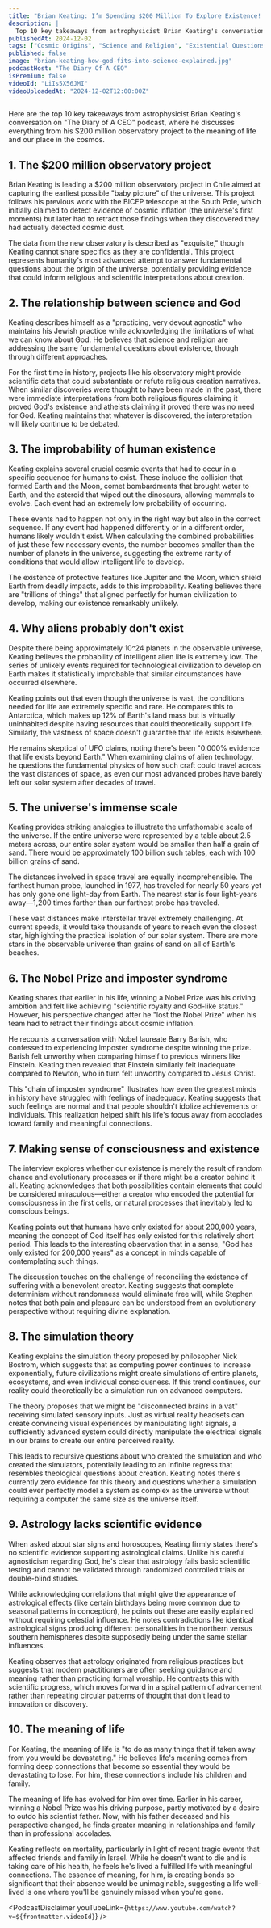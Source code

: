 ```yaml
---
title: "Brian Keating: I’m Spending $200 Million To Explore Existence! How God Fits Into Science Explained!"
description: |
  Top 10 key takeaways from astrophysicist Brian Keating's conversation on "The Diary of A CEO" podcast, where he discusses everything from his $200 million observatory project to the meaning of life and our place in the cosmos.
publishedAt: 2024-12-02
tags: ["Cosmic Origins", "Science and Religion", "Existential Questions"]
published: false
image: "brian-keating-how-god-fits-into-science-explained.jpg"
podcastHost: "The Diary Of A CEO"
isPremium: false
videoId: "LiIs5X56JMI"
videoUploadedAt: "2024-12-02T12:00:00Z"
---
```



<PodcastSummaryPageLayout frontmatter={frontmatter}>

Here are the top 10 key takeaways from astrophysicist Brian Keating's conversation on "The Diary of A CEO" podcast, where he discusses everything from his $200 million observatory project to the meaning of life and our place in the cosmos.

## 1. The $200 million observatory project

Brian Keating is leading a $200 million observatory project in Chile aimed at capturing the earliest possible "baby picture" of the universe. This project follows his previous work with the BICEP telescope at the South Pole, which initially claimed to detect evidence of cosmic inflation (the universe's first moments) but later had to retract those findings when they discovered they had actually detected cosmic dust.

The data from the new observatory is described as "exquisite," though Keating cannot share specifics as they are confidential. This project represents humanity's most advanced attempt to answer fundamental questions about the origin of the universe, potentially providing evidence that could inform religious and scientific interpretations about creation.

## 2. The relationship between science and God

Keating describes himself as a "practicing, very devout agnostic" who maintains his Jewish practice while acknowledging the limitations of what we can know about God. He believes that science and religion are addressing the same fundamental questions about existence, though through different approaches.

For the first time in history, projects like his observatory might provide scientific data that could substantiate or refute religious creation narratives. When similar discoveries were thought to have been made in the past, there were immediate interpretations from both religious figures claiming it proved God's existence and atheists claiming it proved there was no need for God. Keating maintains that whatever is discovered, the interpretation will likely continue to be debated.

## 3. The improbability of human existence

Keating explains several crucial cosmic events that had to occur in a specific sequence for humans to exist. These include the collision that formed Earth and the Moon, comet bombardments that brought water to Earth, and the asteroid that wiped out the dinosaurs, allowing mammals to evolve. Each event had an extremely low probability of occurring.

These events had to happen not only in the right way but also in the correct sequence. If any event had happened differently or in a different order, humans likely wouldn't exist. When calculating the combined probabilities of just these few necessary events, the number becomes smaller than the number of planets in the universe, suggesting the extreme rarity of conditions that would allow intelligent life to develop.

The existence of protective features like Jupiter and the Moon, which shield Earth from deadly impacts, adds to this improbability. Keating believes there are "trillions of things" that aligned perfectly for human civilization to develop, making our existence remarkably unlikely.

## 4. Why aliens probably don't exist

Despite there being approximately 10^24 planets in the observable universe, Keating believes the probability of intelligent alien life is extremely low. The series of unlikely events required for technological civilization to develop on Earth makes it statistically improbable that similar circumstances have occurred elsewhere.

Keating points out that even though the universe is vast, the conditions needed for life are extremely specific and rare. He compares this to Antarctica, which makes up 12% of Earth's land mass but is virtually uninhabited despite having resources that could theoretically support life. Similarly, the vastness of space doesn't guarantee that life exists elsewhere.

He remains skeptical of UFO claims, noting there's been "0.000% evidence that life exists beyond Earth." When examining claims of alien technology, he questions the fundamental physics of how such craft could travel across the vast distances of space, as even our most advanced probes have barely left our solar system after decades of travel.

## 5. The universe's immense scale

Keating provides striking analogies to illustrate the unfathomable scale of the universe. If the entire universe were represented by a table about 2.5 meters across, our entire solar system would be smaller than half a grain of sand. There would be approximately 100 billion such tables, each with 100 billion grains of sand.

The distances involved in space travel are equally incomprehensible. The farthest human probe, launched in 1977, has traveled for nearly 50 years yet has only gone one light-day from Earth. The nearest star is four light-years away—1,200 times farther than our farthest probe has traveled.

These vast distances make interstellar travel extremely challenging. At current speeds, it would take thousands of years to reach even the closest star, highlighting the practical isolation of our solar system. There are more stars in the observable universe than grains of sand on all of Earth's beaches.

## 6. The Nobel Prize and imposter syndrome

Keating shares that earlier in his life, winning a Nobel Prize was his driving ambition and felt like achieving "scientific royalty and God-like status." However, his perspective changed after he "lost the Nobel Prize" when his team had to retract their findings about cosmic inflation.

He recounts a conversation with Nobel laureate Barry Barish, who confessed to experiencing imposter syndrome despite winning the prize. Barish felt unworthy when comparing himself to previous winners like Einstein. Keating then revealed that Einstein similarly felt inadequate compared to Newton, who in turn felt unworthy compared to Jesus Christ.

This "chain of imposter syndrome" illustrates how even the greatest minds in history have struggled with feelings of inadequacy. Keating suggests that such feelings are normal and that people shouldn't idolize achievements or individuals. This realization helped shift his life's focus away from accolades toward family and meaningful connections.

## 7. Making sense of consciousness and existence

The interview explores whether our existence is merely the result of random chance and evolutionary processes or if there might be a creator behind it all. Keating acknowledges that both possibilities contain elements that could be considered miraculous—either a creator who encoded the potential for consciousness in the first cells, or natural processes that inevitably led to conscious beings.

Keating points out that humans have only existed for about 200,000 years, meaning the concept of God itself has only existed for this relatively short period. This leads to the interesting observation that in a sense, "God has only existed for 200,000 years" as a concept in minds capable of contemplating such things.

The discussion touches on the challenge of reconciling the existence of suffering with a benevolent creator. Keating suggests that complete determinism without randomness would eliminate free will, while Stephen notes that both pain and pleasure can be understood from an evolutionary perspective without requiring divine explanation.

## 8. The simulation theory

Keating explains the simulation theory proposed by philosopher Nick Bostrom, which suggests that as computing power continues to increase exponentially, future civilizations might create simulations of entire planets, ecosystems, and even individual consciousness. If this trend continues, our reality could theoretically be a simulation run on advanced computers.

The theory proposes that we might be "disconnected brains in a vat" receiving simulated sensory inputs. Just as virtual reality headsets can create convincing visual experiences by manipulating light signals, a sufficiently advanced system could directly manipulate the electrical signals in our brains to create our entire perceived reality.

This leads to recursive questions about who created the simulation and who created the simulators, potentially leading to an infinite regress that resembles theological questions about creation. Keating notes there's currently zero evidence for this theory and questions whether a simulation could ever perfectly model a system as complex as the universe without requiring a computer the same size as the universe itself.

## 9. Astrology lacks scientific evidence

When asked about star signs and horoscopes, Keating firmly states there's no scientific evidence supporting astrological claims. Unlike his careful agnosticism regarding God, he's clear that astrology fails basic scientific testing and cannot be validated through randomized controlled trials or double-blind studies.

While acknowledging correlations that might give the appearance of astrological effects (like certain birthdays being more common due to seasonal patterns in conception), he points out these are easily explained without requiring celestial influence. He notes contradictions like identical astrological signs producing different personalities in the northern versus southern hemispheres despite supposedly being under the same stellar influences.

Keating observes that astrology originated from religious practices but suggests that modern practitioners are often seeking guidance and meaning rather than practicing formal worship. He contrasts this with scientific progress, which moves forward in a spiral pattern of advancement rather than repeating circular patterns of thought that don't lead to innovation or discovery.

## 10. The meaning of life

For Keating, the meaning of life is "to do as many things that if taken away from you would be devastating." He believes life's meaning comes from forming deep connections that become so essential they would be devastating to lose. For him, these connections include his children and family.

The meaning of life has evolved for him over time. Earlier in his career, winning a Nobel Prize was his driving purpose, partly motivated by a desire to outdo his scientist father. Now, with his father deceased and his perspective changed, he finds greater meaning in relationships and family than in professional accolades.

Keating reflects on mortality, particularly in light of recent tragic events that affected friends and family in Israel. While he doesn't want to die and is taking care of his health, he feels he's lived a fulfilled life with meaningful connections. The essence of meaning, for him, is creating bonds so significant that their absence would be unimaginable, suggesting a life well-lived is one where you'll be genuinely missed when you're gone.

<PodcastDisclaimer
  youTubeLink={`https://www.youtube.com/watch?v=${frontmatter.videoId}`}
/>

</PodcastSummaryPageLayout>
